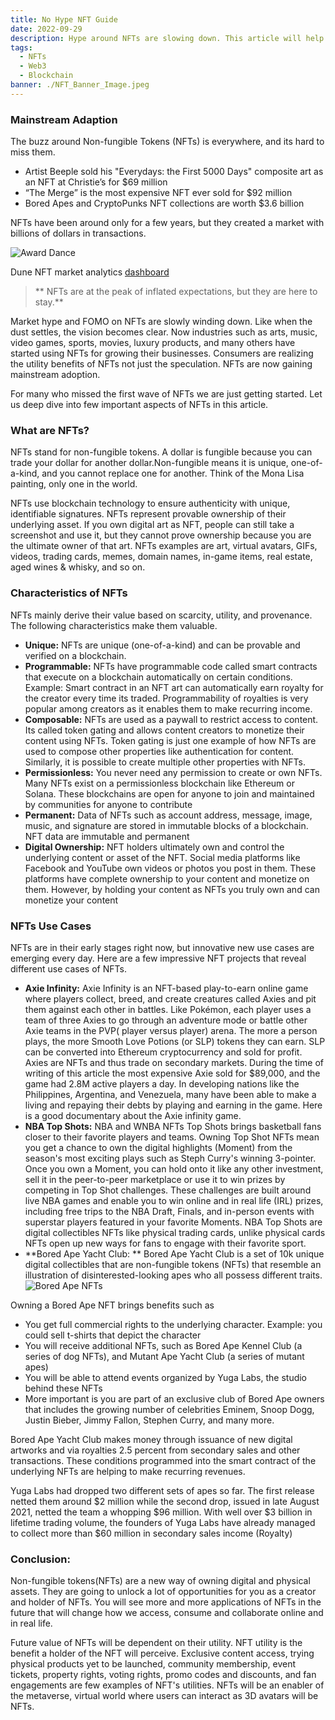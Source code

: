 ```yaml
---
title: No Hype NFT Guide
date: 2022-09-29
description: Hype around NFTs are slowing down. This article will help you deep dive into NFTs, their properties, and use cases.
tags:
  - NFTs
  - Web3 
  - Blockchain
banner: ./NFT_Banner_Image.jpeg
---
```

### Mainstream Adaption

The buzz around Non-fungible Tokens (NFTs) is everywhere, and its hard to miss them.

- Artist Beeple sold his "Everydays: the First 5000 Days" composite art as an NFT at Christie’s for $69 million
- “The Merge” is the most expensive NFT ever sold for $92 million
- Bored Apes and CryptoPunks NFT collections are worth $3.6 billion

NFTs have been around only for a few years, but they created a market with billions of dollars in transactions.

![Award Dance](./notion_dashboard.png)

Dune NFT market analytics [dashboard](https://dune.com/hildobby/NFTs "dashboard")

>  ** NFTs are at the peak of inflated expectations, but they are here to stay.** 

Market hype and FOMO on NFTs are slowly winding down. Like when the dust settles, the vision becomes clear. Now industries such as arts, music, video games, sports, movies, luxury products, and many others have started using NFTs for growing their businesses. Consumers are realizing the utility benefits of NFTs not just the speculation. NFTs are now gaining mainstream adoption.

For many who missed the first wave of NFTs we are just getting started. Let us deep dive into few important aspects of NFTs in this article. 

### What are NFTs?

NFTs stand for non-fungible tokens. A dollar is fungible because you can trade your dollar for another dollar.Non-fungible means it is unique, one-of-a-kind, and you cannot replace one for another. Think of the Mona Lisa painting, only one in the world.

NFTs use blockchain technology to ensure authenticity with unique, identifiable signatures. NFTs represent provable ownership of their underlying asset. If you own digital art as NFT, people can still take a screenshot and use it, but they cannot prove ownership because you are the ultimate owner of that art. NFTs examples are art, virtual avatars, GIFs, videos, trading cards, memes, domain names, in-game items, real estate, aged wines & whisky, and so on.

### Characteristics of NFTs

NFTs mainly derive their value based on scarcity, utility, and provenance. The following characteristics make them valuable.

- **Unique:** NFTs are unique (one-of-a-kind) and can be provable and verified on a blockchain.
- **Programmable:** NFTs have programmable code called smart contracts that execute on a blockchain automatically on certain conditions. Example: Smart contract in an NFT art can automatically earn royalty for the creator every time its traded. Programmability of royalties is very popular among creators as it enables them to make recurring income.
- **Composable:** NFTs are used as a paywall to restrict access to content. Its called token gating and allows content creators to monetize their content using NFTs. Token gating is just one example of how NFTs are used to compose other properties like authentication for content. Similarly, it is possible to create multiple other properties with NFTs.
- **Permissionless:** You never need any permission to create or own NFTs. Many NFTs exist on a permissionless blockchain like Ethereum or Solana. These blockchains are open for anyone to join and maintained by communities for anyone to contribute
- **Permanent:** Data of NFTs such as account address, message, image, music, and signature are stored in immutable blocks of a blockchain. NFT data are immutable and permanent
- **Digital Ownership:** NFT holders ultimately own and control the underlying content or asset of the NFT. Social media platforms like Facebook and YouTube own videos or photos you post in them. These platforms have complete ownership to your content and monetize on them. However, by holding your content as NFTs you truly own and can monetize your content

### NFTs Use Cases

NFTs are in their early stages right now, but innovative new use cases are emerging every day. Here are a few impressive NFT projects that reveal different use cases of NFTs.

- **Axie Infinity:** Axie Infinity is an NFT-based play-to-earn online game where players collect, breed, and create creatures called Axies and pit them against each other in battles. Like Pokémon, each player uses a team of three Axies to go through an adventure mode or battle other Axie teams in the PVP( player versus player) arena. The more a person plays, the more Smooth Love Potions (or SLP) tokens they can earn. SLP can be converted into Ethereum cryptocurrency and sold for profit. Axies are NFTs and thus trade on secondary markets. During the time of writing of this article the most expensive Axie sold for $89,000, and the game had 2.8M active players a day. In developing nations like the Philippines, Argentina, and Venezuela, many have been able to make a living and repaying their debts by playing and earning in the game. Here is a good documentary about the Axie infinity game.
- **NBA Top Shots:** NBA and WNBA NFTs Top Shots brings basketball fans closer to their favorite players and teams. Owning Top Shot NFTs mean you get a chance to own the digital highlights (Moment) from the season's most exciting plays such as Steph Curry's winning 3-pointer. Once you own a Moment, you can hold onto it like any other investment, sell it in the peer-to-peer marketplace or use it to win prizes by competing in Top Shot challenges. These challenges are built around live NBA games and enable you to win online and in real life (IRL) prizes, including free trips to the NBA Draft, Finals, and in-person events with superstar players featured in your favorite Moments. NBA Top Shots are digital collectibles NFTs like physical trading cards, unlike physical cards NFTs open up new ways for fans to engage with their favorite sport.
- **Bored Ape Yacht Club: ** Bored Ape Yacht Club is a set of 10k unique digital collectibles that are non-fungible tokens (NFTs) that resemble an illustration of disinterested-looking apes who all possess different traits.
![Bored Ape NFTs](./bored_ape_yacht_club.png)

Owning a Bored Ape NFT brings benefits such as

- You get full commercial rights to the underlying character. Example: you could sell t-shirts that depict the character
- You will receive additional NFTs, such as Bored Ape Kennel Club (a series of dog NFTs), and Mutant Ape Yacht Club (a series of mutant apes)
- You will be able to attend events organized by Yuga Labs, the studio behind these NFTs
- More important is you are part of an exclusive club of Bored Ape owners that includes the growing number of celebrities Eminem, Snoop Dogg, Justin Bieber, Jimmy Fallon, Stephen Curry, and many more.

Bored Ape Yacht Club makes money through issuance of new digital artworks and via royalties 2.5 percent from secondary sales and other transactions. These conditions programmed into the smart contract of the underlying NFTs are helping to make recurring revenues.

Yuga Labs had dropped two different sets of apes so far. The first release netted them around $2 million while the second drop, issued in late August 2021, netted the team a whopping $96 million. With well over $3 billion in lifetime trading volume, the founders of Yuga Labs have already managed to collect more than $60 million in secondary sales income (Royalty)

### Conclusion:

Non-fungible tokens(NFTs) are a new way of owning digital and physical assets. They are going to unlock a lot of opportunities for you as a creator and holder of NFTs. You will see more and more applications of NFTs in the future that will change how we access, consume and collaborate online and in real life.

Future value of NFTs will be dependent on their utility. NFT utility is the benefit a holder of the NFT will perceive. Exclusive content access, trying physical products yet to be launched, community membership, event tickets, property rights, voting rights, promo codes and discounts, and fan engagements are few examples of NFT's utilities. NFTs will be an enabler of the metaverse, virtual world where users can interact as 3D avatars will be NFTs.


